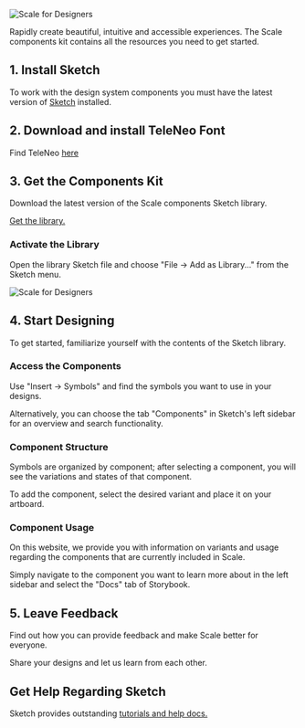 
<Meta title="Getting Started/Scale for Designers" />

![Scale for Designers](/assets/1_setup/2_scale-for-designers/Scale-for-designers.png)

Rapidly create beautiful, intuitive and accessible experiences. The Scale components kit contains all the resources you need to get started.

## 1. Install Sketch

To work with the design system components you must have the latest version of [Sketch](https://www.sketch.com/) installed.

## 2. Download and install TeleNeo Font

Find TeleNeo [here](https://www.brand-design.telekom.com/asset/font-0-teleneo/)

## 3. Get the Components Kit

Download the latest version of the Scale components Sketch library.

[Get the library.](#)

### Activate the Library

Open the library Sketch file and choose "File → Add as Library..." from the Sketch menu.

![Scale for Designers](/assets/1_setup/2_scale-for-designers/sketch-menu-library.png)

## 4. Start Designing

To get started, familiarize yourself with the contents of the Sketch library.

### Access the Components

Use "Insert → Symbols" and find the symbols you want to use in your designs.

Alternatively, you can choose the tab "Components" in Sketch's left sidebar for an overview and search functionality.

### Component Structure

Symbols are organized by component; after selecting a component, you will see the variations and states of that component.

To add the component, select the desired variant and place it on your artboard.

### Component Usage

On this website, we provide you with information on variants and usage regarding the components that are currently included in Scale.

Simply navigate to the component you want to learn more about in the left sidebar and select the "Docs" tab of Storybook.

## 5. Leave Feedback

Find out how you can provide feedback and make Scale better for everyone.

Share your designs and let us learn from each other.

## Get Help Regarding Sketch

Sketch provides outstanding [tutorials and help docs.](https://www.sketch.com/docs/)

